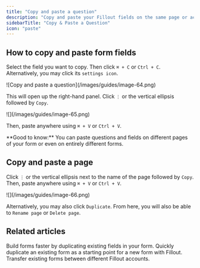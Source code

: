 ```yaml
---
title: "Copy and paste a question"
description: "Copy and paste your Fillout fields on the same page or across pages."
sidebarTitle: "Copy & Paste a Question"
icon: "paste"
---
```


## How to copy and paste form fields

Select the field you want to copy. Then click `⌘ + C` or `Ctrl + C`. Alternatively, you may click its `settings icon`.

<Frame>
  ![Copy and paste a question](/images/guides/image-64.png)
</Frame>

This will open up the right-hand panel. Click `⋮` or the vertical ellipsis followed by `Copy`.

<Frame>
  ![](/images/guides/image-65.png)
</Frame>

Then, paste anywhere using `⌘ + V` or `Ctrl + V`.

<Check>
  **Good to know:** You can paste questions and fields on different pages of your form or even on entirely different forms.
</Check>

## Copy and paste a page

Click `⋮` or the vertical ellipsis next to the name of the page followed by `Copy`. Then, paste anywhere using `⌘ + V` or `Ctrl + V`.

<Frame>
  ![](/images/guides/image-66.png)
</Frame>

Alternatively, you may also click `Duplicate`. From here, you will also be able to `Rename page` or `Delete page`.

## Related articles

<CardGroup cols={3}>
  <Card title="Duplicate existing questions" icon="clone" iconType="regular" color="#FFC738" href="/help/duplicate-fields">
    Build forms faster by duplicating existing fields in your form.
  </Card>
  <Card title="Duplicate a form" icon="copy" iconType="regular" color="#FFC738" href="/help/duplicate-a-form">
    Quickly duplicate an existing form as a starting point for a new form with Fillout.
  </Card>
  <Card title="Import and export forms" icon="folder-open" iconType="regular" color="#FFC738" href="/help/importing-and-exporting-forms">
    Transfer existing forms between different Fillout accounts.
  </Card>
</CardGroup>